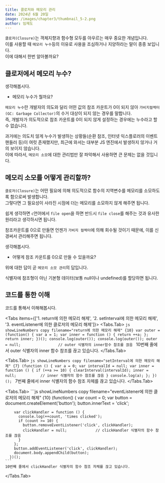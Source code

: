 ```yaml
---
title: 클로저와 메모리 관리
date: 2024년 6월 20일
image: /images/chapter3/thumbnail_5-2.png
author: 임재도
---
```


`클로저(Closure)`는 객체지향과 함수형 모두를 아우르는 매우 중요한 개념입니다.<br />
이를 사용할 때 `메모리 누수`등의 이유로 사용을 조심하거나 지양하라는 말이 종종 보입니다. <br />
이에 대해서 한번 알아볼까요? <br />

## 클로저에서 메모리 누수?


<Callout emoji="🤔">
  생각해봅시다.
  <ul className='list-inside'>
    <li>메모리 누수가 뭘까요?</li>
  </ul>
</Callout>

`메모리 누수`란 개발자의 의도와 달리 어떤 값의 참조 카운트가 0이 되지 않아 `가비지컬렉터(GC: Garbage Collector)`의 수거 대상이 되지 않는 경우를 말합니다.<br />
즉, <span className='font-bold'>개발자가 의도적으로 참조 카운트를 0이 되지 않게 설정하는 경우</span>에는 누수라고 할 수 없습니다. <br />

과거에는 의도치 않게 누수가 발생하는 상황들(순환 참조, 인터넷 익스플로러의 이벤트 핸들러 등)이 여럿 존재했지만, 최근에 와서는 대부분 JS 엔진에서 발생하지 않거나 거의 보이지 않습니다.<br />
이에 따라서, `메모리 소모`에 대한 관리법만 잘 파악해서 사용하면 큰 문제는 없을 것입니다. <br />

## 메모리 소모를 어떻게 관리할까?
`클로저(Closure)`는 어떤 필요에 의해 의도적으로 함수의 지역변수를 메모리를 소모하도록 함으로써 발생합니다. <br />
그렇다면 그 필요성이 사라진 시점에 더는 메모리를 소모하지 않게 해주면 됩니다. <br />

쉽게 생각하면 `c`언어에서 `file open`을 하면 반드시 `file close`를 해주는 것과 유사한 원리라고 생각하시면 됩니다. <br />

참조카운트를 0으로 만들면 언젠가 `가비지 컬렉터`에 의해 회수될 것이기 때문에, 이를 신경써서 관리해주면 됩니다. <br />

<Callout emoji="🤔">
  생각해봅시다.
  <ul className='list-inside'>
    <li>어떻게 참조 카운트를 0으로 만들 수 있을까요?</li>
  </ul>
</Callout>

위에 대한 답이 곧 `메모리 소모 관리`의 답입니다. <br />

<span className='font-bold'>식별자에 참조형이 아닌 기본형 데이터(보통 null이나 undefined)를 할당</span>하면 됩니다.

## 코드를 통한 이해
코드를 통해서 이해해봅시다.


<Tabs items={['1. return에 의한 메모리 해제', '2. setInterval에 의한 메모리 해제', '3. eventListener에 의한 클로저의 메모리 해제']}>
  <Tabs.Tab>
    ```js showLineNumbers copy filename="return에 의한 메모리 해제" {10}
      var outer = (function() {
        var a = 1;
        var inner = function () {
          return ++a;
        };
        return inner;
      })();
      console.log(outer());
      console.log(outer());
      outer = null;                 // outer 식별자의 inner함수 참조를 끊음
    ```
    10번째 줄에서 outer 식별자의 inner 함수 참조를 끊고 있습니다.
  </Tabs.Tab>

  <Tabs.Tab>
    ```js showLineNumbers copy filename="setInterval에 의한 메모리 해제" {7}
      (function () {
        var a = 0;
        var intervalId = null;
        var inner = function () {
          if (++a >= 10) {
            clearInterval(intervalId);
            inner = null;           // inner 식별자의 함수 참조를 끊음
          }
          console.log(a);
        };
      })();
    ```
    7번째 줄에서 inner 식별자의 함수 참조 자체를 끊고 있습니다.
  </Tabs.Tab>

  <Tabs.Tab>
    ```js showLineNumbers copy filename="eventListener에 의한 클로저의 메모리 해제" {10}
      (function() {
        var count = 0;
        var button = document.createElement('button');
        button.innerText = 'click';

        var clickHandler = function () {
          console.log(++count, 'times clicked');
          if (count >= 10) {
            button.removeEventListener('click', clickHandler);
            clickHandler = null;             // clickHandler 식별자의 함수 참조를 끊음
          }
        };
        button.addEventListener('click', clickHandler);
        document.body.appendChild(button);
      })();
    ```
    10번째 줄에서 clickHandler 식별자의 함수 참조 자체를 끊고 있습니다.
  </Tabs.Tab>
</Tabs>